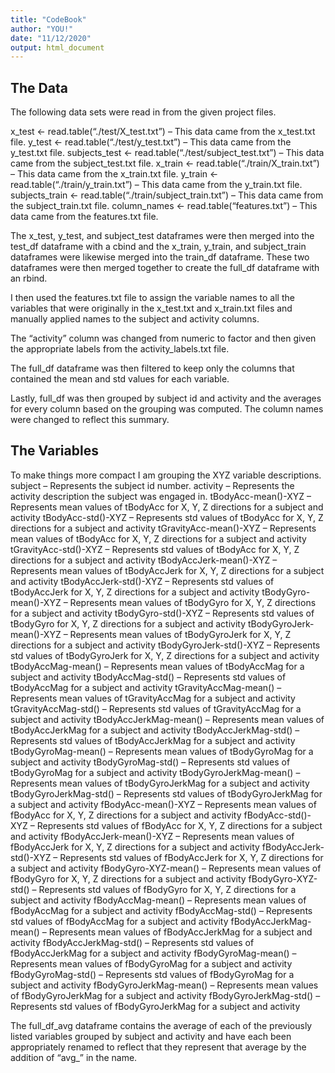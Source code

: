 ```yaml
---
title: "CodeBook"
author: "YOU!"
date: "11/12/2020"
output: html_document
---
```


## The Data
The following data sets were read in from the given project files.

x_test <- read.table("./test/X_test.txt") -- This data came from the x_test.txt file.
y_test <- read.table("./test/y_test.txt") -- This data came from the y_test.txt file.
subjects_test <- read.table("./test/subject_test.txt") -- This data came from the subject_test.txt file.
x_train <- read.table("./train/X_train.txt") -- This data came from the x_train.txt file.
y_train <- read.table("./train/y_train.txt") -- This data came from the y_train.txt file.
subjects_train <- read.table("./train/subject_train.txt") -- This data came from the subject_train.txt file.
column_names <- read.table("features.txt") -- This data came from the features.txt file.

The x_test, y_test, and subject_test dataframes were then merged into the test_df dataframe with a cbind and the x_train, y_train, and subject_train dataframes were likewise merged into the train_df dataframe. These two dataframes were then merged together to create the full_df dataframe with an rbind.

I then used the features.txt file to assign the variable names to all the variables that were originally in the x_test.txt and x_train.txt files and manually applied names to the subject and activity columns. 

The "activity" column was changed from numeric to factor and then given the appropriate labels from the activity_labels.txt file.

The full_df dataframe was then filtered to keep only the columns that contained the mean and std values for each variable.

Lastly, full_df was then grouped by subject id and activity and the averages for every column based on the grouping was computed. The column names were changed to reflect this summary.


## The Variables
To make things more compact I am grouping the XYZ variable descriptions.
subject -- Represents the subject id number.
activity -- Represents the activity description the subject was engaged in.
tBodyAcc-mean()-XYZ -- Represents mean values of tBodyAcc for X, Y, Z directions for a subject and activity
tBodyAcc-std()-XYZ -- Represents std values of tBodyAcc for X, Y, Z directions for a subject and activity
tGravityAcc-mean()-XYZ -- Represents mean values of tBodyAcc for X, Y, Z directions for a subject and activity
tGravityAcc-std()-XYZ -- Represents std values of tBodyAcc for X, Y, Z directions for a subject and activity
tBodyAccJerk-mean()-XYZ -- Represents mean values of tBodyAccJerk for X, Y, Z directions for a subject and activity
tBodyAccJerk-std()-XYZ -- Represents std values of tBodyAccJerk for X, Y, Z directions for a subject and activity
tBodyGyro-mean()-XYZ -- Represents mean values of tBodyGyro for X, Y, Z directions for a subject and activity
tBodyGyro-std()-XYZ -- Represents std values of tBodyGyro for X, Y, Z directions for a subject and activity
tBodyGyroJerk-mean()-XYZ -- Represents mean values of tBodyGyroJerk for X, Y, Z directions for a subject and activity
tBodyGyroJerk-std()-XYZ -- Represents std values of tBodyGyroJerk for X, Y, Z directions for a subject and activity
tBodyAccMag-mean() -- Represents mean values of tBodyAccMag for a subject and activity
tBodyAccMag-std() -- Represents std values of tBodyAccMag for a subject and activity
tGravityAccMag-mean() -- Represents mean values of tGravityAccMag for a subject and activity
tGravityAccMag-std() -- Represents std values of tGravityAccMag for a subject and activity
tBodyAccJerkMag-mean() -- Represents mean values of tBodyAccJerkMag for a subject and activity
tBodyAccJerkMag-std() -- Represents std values of tBodyAccJerkMag for a subject and activity
tBodyGyroMag-mean() -- Represents mean values of tBodyGyroMag for a subject and activity
tBodyGyroMag-std() -- Represents std values of tBodyGyroMag for a subject and activity
tBodyGyroJerkMag-mean() -- Represents mean values of tBodyGyroJerkMag for a subject and activity
tBodyGyroJerkMag-std() -- Represents std values of tBodyGyroJerkMag for a subject and activity
fBodyAcc-mean()-XYZ -- Represents mean values of fBodyAcc for X, Y, Z directions for a subject and activity
fBodyAcc-std()-XYZ -- Represents std values of fBodyAcc for X, Y, Z directions for a subject and activity
fBodyAccJerk-mean()-XYZ -- Represents mean values of fBodyAccJerk for X, Y, Z directions for a subject and activity
fBodyAccJerk-std()-XYZ -- Represents std values of fBodyAccJerk for X, Y, Z directions for a subject and activity
fBodyGyro-XYZ-mean() -- Represents mean values of fBodyGyro for X, Y, Z directions for a subject and activity
fBodyGyro-XYZ-std() -- Represents std values of fBodyGyro for X, Y, Z directions for a subject and activity
fBodyAccMag-mean() -- Represents mean values of fBodyAccMag for a subject and activity
fBodyAccMag-std() -- Represents std values of fBodyAccMag for a subject and activity
fBodyAccJerkMag-mean() -- Represents mean values of fBodyAccJerkMag for a subject and activity
fBodyAccJerkMag-std() -- Represents std values of fBodyAccJerkMag for a subject and activity
fBodyGyroMag-mean() -- Represents mean values of fBodyGyroMag for a subject and activity
fBodyGyroMag-std() -- Represents std values of fBodyGyroMag for a subject and activity
fBodyGyroJerkMag-mean() -- Represents mean values of fBodyGyroJerkMag for a subject and activity
fBodyGyroJerkMag-std() -- Represents std values of fBodyGyroJerkMag for a subject and activity

The full_df_avg dataframe contains the average of each of the previously listed variables grouped by subject and activity and have each been appropriately renamed to reflect that they represent that average by the addition of "avg_" in the name.